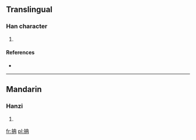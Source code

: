 ==Translingual==

===Han character===
{{Han char|rn=64|rad=手|as=05|sn=8|four=5505<sub>7</sub>|canj=手土月 (QGB)}}

# {{defn|Han|sort=手05}}

====References====
* {{Han ref|kx=0422.160|dkj=11906|dj=0770.140|hdz=31852.030|uh=62A9|ud=25257|bh=CCBE|bd=52414}}

----

==Mandarin==

===Hanzi===
{{cmn-hanzi|pin=[[tān]] ([[tan1]]), [[yóu]] ([[you2]])|wg=t'an<sup>1</sup>, yu<sup>2</sup>}}

# {{defn|Mandarin|sort=手05}}

[[fr:抩]]
[[pl:抩]]